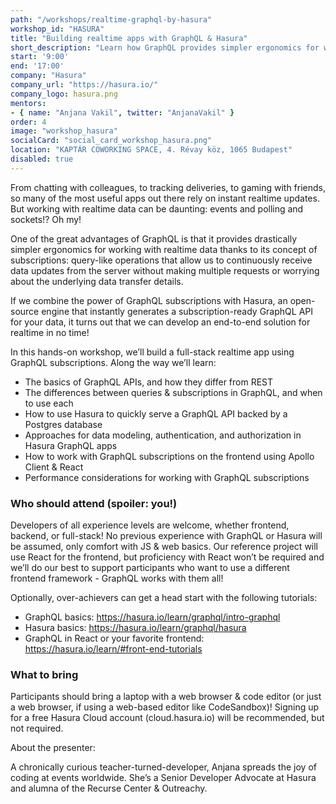 ```yaml
---
path: "/workshops/realtime-graphql-by-hasura"
workshop_id: "HASURA"
title: "Building realtime apps with GraphQL & Hasura"
short_description: "Learn how GraphQL provides simpler ergonomics for working with real-time data! Then, using Hasura, an open-source engine, instantly generate a subscription-ready API for your application!"
start: '9:00'
end: '17:00'
company: "Hasura"
company_url: "https://hasura.io/"
company_logo: hasura.png
mentors:
- { name: "Anjana Vakil", twitter: "AnjanaVakil" }
order: 4
image: "workshop_hasura"
socialCard: "social_card_workshop_hasura.png"
location: "KAPTÁR COWORKING SPACE, 4. Révay köz, 1065 Budapest"
disabled: true
---
```


From chatting with colleagues, to tracking deliveries, to gaming with friends, so many of the most useful apps out there rely on instant realtime updates. But working with realtime data can be daunting: events and polling and sockets!? Oh my!

One of the great advantages of GraphQL is that it provides drastically simpler ergonomics for working with realtime data thanks to its concept of subscriptions: query-like operations that allow us to continuously receive data updates from the server without making multiple requests or worrying about the underlying data transfer details.

If we combine the power of GraphQL subscriptions with Hasura, an open-source engine that instantly generates a subscription-ready GraphQL API for your data, it turns out that we can develop an end-to-end solution for realtime in no time!

In this hands-on workshop, we’ll build a full-stack realtime app using GraphQL subscriptions. Along the way we’ll learn:

- The basics of GraphQL APIs, and how they differ from REST
- The differences between queries & subscriptions in GraphQL, and when to use each
- How to use Hasura to quickly serve a GraphQL API backed by a Postgres database
- Approaches for data modeling, authentication, and authorization in Hasura GraphQL apps
- How to work with GraphQL subscriptions on the frontend using Apollo Client & React
- Performance considerations for working with GraphQL subscriptions


### Who should attend (spoiler: you!)

Developers of all experience levels are welcome, whether frontend, backend, or full-stack! No previous experience with GraphQL or Hasura will be assumed, only comfort with JS & web basics. Our reference project will use React for the frontend, but proficiency with React won’t be required and we’ll do our best to support participants who want to use a different frontend framework - GraphQL works with them all!


Optionally, over-achievers can get a head start with the following tutorials:

- GraphQL basics: https://hasura.io/learn/graphql/intro-graphql
- Hasura basics: https://hasura.io/learn/graphql/hasura
- GraphQL in React or your favorite frontend: https://hasura.io/learn/#front-end-tutorials

### What to bring

Participants should bring a laptop with a web browser & code editor (or just a web browser, if using a web-based editor like CodeSandbox)! Signing up for a free Hasura Cloud account (cloud.hasura.io) will be recommended, but not required.

About the presenter:

A chronically curious teacher-turned-developer, Anjana spreads the joy of coding at events worldwide.
She’s a Senior Developer Advocate at Hasura and alumna of the Recurse Center & Outreachy.

